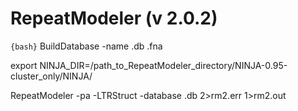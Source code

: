 
# RepeatModeler (v 2.0.2)
`{bash}`
BuildDatabase -name <genome_assembly_name>.db <genome_assembly_name>.fna

export NINJA_DIR=/path_to_RepeatModeler_directory/NINJA-0.95-cluster_only/NINJA/

RepeatModeler -pa <number_of_parallel_search_jobs> -LTRStruct -database <genome_assembly_name>.db 2>rm2.err 1>rm2.out

